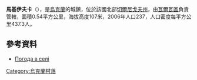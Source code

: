 {{coord|50|25|21|N|32|29|53|E|scale:100000|display=title}}

'''馬基伊夫卡'''（{{lang-uk|Макіївка}}），是[[烏克蘭|烏克蘭]]的城鎮，位於該國北部[[切爾尼戈夫州|切爾尼戈夫州]]，由[[瓦爾瓦區|瓦爾瓦區]]負責管轄，面積0.54平方公里，海拔高度107米，2006年人口237，人口密度每平方公里437.3人。

==參考資料==
*[http://weather.in.ua/ua/chernigovskaja/14397 Погода в селі ] {{Wayback|url=http://weather.in.ua/ua/chernigovskaja/14397 |date=20201029143523 }}

{{Ukraine-geo-stub}}
[[Category:烏克蘭村落|Category:烏克蘭村落]]